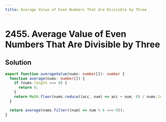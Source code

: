 ```yaml
---
title: Average Value of Even Numbers That Are Divisible by Three
---
```


# 2455. Average Value of Even Numbers That Are Divisible by Three

## Solution

```typescript filename="solution.ts" copy
export function averageValue(nums: number[]): number {
  function average(nums: number[]) {
    if (nums.length === 0) {
      return 0;
    }
    return Math.floor(nums.reduce((acc, num) => acc + num, 0) / nums.length);
  }

  return average(nums.filter((num) => num % 6 === 0));
}
```

<ProblemLink
  codingSite="leetcode"
  href="https://leetcode.com/problems/average-value-of-even-numbers-that-are-divisible-by-three"
  title="Average Value of Even Numbers That Are Divisible by Three"
/>
